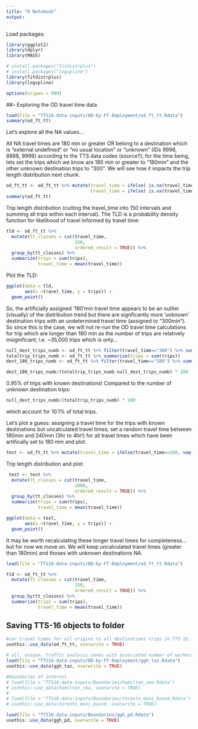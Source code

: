 ```yaml
---
title: "R Notebook"
output:
---
```


Load packages:
```r
library(ggplot2)
library(dplyr)
library(MASS)

# install.packages("fitdistrplus")
# install.packages("logspline")
library(fitdistrplus)
library(logspline)

options(scipen = 999)
```

##-- Exploring the OD travel time data

```r
load(file = "TTS16-data-inputs/OD-by-FT-Employment/od_ft_tt.Rdata")
summary(od_ft_tt)
```
Let's explore all the NA values...


All NA travel times are 180 min or greater OR belong to a destination which is "external undefined" or "no usual location" or "unknown" (IDs 9998, 8888, 9999) according to the TTS data codes (source?); for the time being, lets set the trips which we know are 180 min or greater to "180min" and the other unknown destination trips to "300". We will see how it impacts the trip length distribution next chunk.
```r
od_ft_tt <- od_ft_tt %>% mutate(travel_time = ifelse( is.na(travel_time) & Destination != "9998" & Destination != "8888" & Destination != "9999", 180, travel_time),
                                travel_time = ifelse( is.na(travel_time) & (Destination == "9998" | Destination == "8888" | Destination == "9999"), 300, travel_time))
summary(od_ft_tt)
```
 
Trip length distribution (cutting the travel_time into 150 intervals and summing all trips within each interval). The TLD is a probability density function for likelihood of travel informed by travel time:
```r
tld <- od_ft_tt %>%
  mutate(tt_classes = cut(travel_time, 
                          150,
                          ordered_result = TRUE)) %>%
  group_by(tt_classes) %>%
  summarize(trips = sum(trips),
            travel_time = mean(travel_time))
```

Plot the TLD:
```r
ggplot(data = tld, 
       aes(x =travel_time, y = trips)) +
  geom_point()
```
So, the artificially assigned '180'min travel time appears to be an outlier (visually) of the distribution trend but there are signficantly more 'unknown' destination trips with an undetermined travel time (assigned to "300min"). So since this is the case, we will not re-run the OD travel time calculations for trip which are longer than 180 min as the number of trips are relatively insignificant; i.e. ~35,000 trips which is only...

```r
null_dest_trips_numb <- od_ft_tt %>% filter(travel_time=="300") %>% summarize(trips = sum(trips))
totaltrip_trips_numb <- od_ft_tt %>% summarize(trips = sum(trips))
dest_180_trips_numb <- od_ft_tt %>% filter(travel_time=="180") %>% summarize(trips = sum(trips))

dest_180_trips_numb/(totaltrip_trips_numb-null_dest_trips_numb) * 100
```

0.95% of trips with known destinations! Compared to the number of unknown destination trips:
```r
null_dest_trips_numb/(totaltrip_trips_numb) * 100
```
which account for 10.1% of total trips. 

Let's plot a guess: assigning a travel time for the trips with known destinations but uncalculated travel times; set a random travel time between 180min and 240min (3hr to 4hr!) for all travel times which have been artifically set to 180 min and plot.
```r
test <- od_ft_tt %>% mutate(travel_time = ifelse(travel_time==180, seq(from = 180, to = 240), travel_time))
```

Trip length distribution and plot:
```r
 test <- test %>%
  mutate(tt_classes = cut(travel_time, 
                          1000,
                          ordered_result = TRUE)) %>%
  group_by(tt_classes) %>%
  summarize(trips = sum(trips),
            travel_time = mean(travel_time))

ggplot(data = test, 
       aes(x =travel_time, y = trips)) +
  geom_point()

```

It may be worth recalculating these longer travel times for completeness... but for now we move on. We will keep uncalculated travel times (greater than 180min) and thoses with unknown destinations NA. 

```r
load(file = "TTS16-data-inputs/OD-by-FT-Employment/od_ft_tt.Rdata")

tld <- od_ft_tt %>%
  mutate(tt_classes = cut(travel_time, 
                          150,
                          ordered_result = TRUE)) %>%
  group_by(tt_classes) %>%
  summarize(trips = sum(trips),
            travel_time = mean(travel_time))
```


## Saving TTS-16 objects to folder
```r
#car travel times for all origins to all destinations trips in TTS-16, number of associated trips, and the travel time.
usethis::use_data(od_ft_tt, overwrite = TRUE)

# all, unique, traffic analysis zones with associated number of workers and jobs per zone
load(file = "TTS16-data-inputs/OD-by-FT-Employment/ggh_taz.Rdata")
usethis::use_data(ggh_taz, overwrite = TRUE)
```
```r
#boundaries of interest
# load(file = "TTS16-data-inputs/Boundaries/hamilton_cma.Rdata")
# usethis::use_data(hamilton_cma, overwrite = TRUE)
# 
# load(file = "TTS16-data-inputs/Boundaries/toronto_muni_bound.Rdata")
# usethis::use_data(toronto_muni_bound, overwrite = TRUE)

load(file = "TTS16-data-inputs/Boundaries/ggh_pd.Rdata")
usethis::use_data(ggh_pd, overwrite = TRUE)
```


